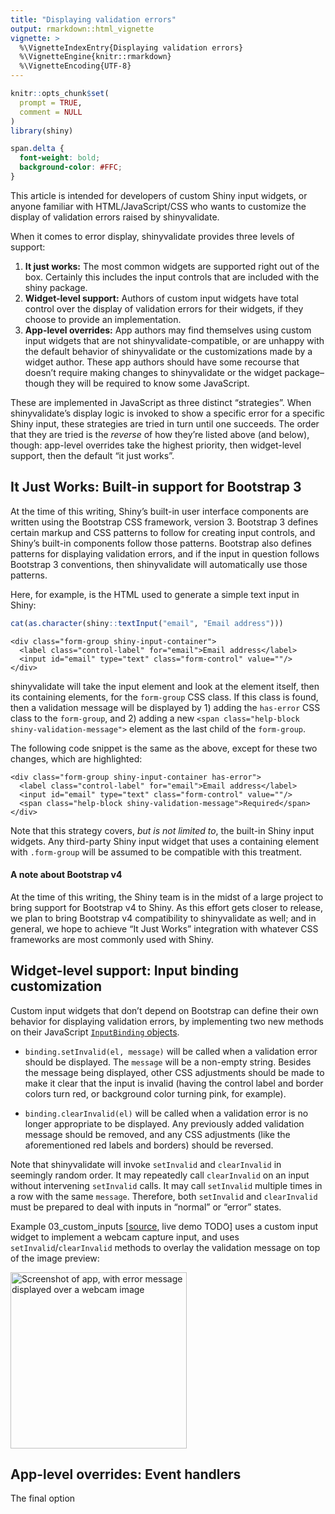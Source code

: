 ```yaml
---
title: "Displaying validation errors"
output: rmarkdown::html_vignette
vignette: >
  %\VignetteIndexEntry{Displaying validation errors}
  %\VignetteEngine{knitr::rmarkdown}
  %\VignetteEncoding{UTF-8}
---
```


```r
knitr::opts_chunk$set(
  prompt = TRUE,
  comment = NULL
)
library(shiny)
```

```css
span.delta {
  font-weight: bold;
  background-color: #FFC;
}
```

This article is intended for developers of custom Shiny input widgets, or anyone familiar with HTML/JavaScript/CSS who wants to customize the display of validation errors raised by shinyvalidate.

When it comes to error display, shinyvalidate provides three levels of support:

1.  **It just works:** The most common widgets are supported right out of the box. Certainly this includes the input controls that are included with the shiny package.
2.  **Widget-level support:** Authors of custom input widgets have total control over the display of validation errors for their widgets, if they choose to provide an implementation.
3.  **App-level overrides:** App authors may find themselves using custom input widgets that are not shinyvalidate-compatible, or are unhappy with the default behavior of shinyvalidate or the customizations made by a widget author. These app authors should have some recourse that doesn't require making changes to shinyvalidate or the widget package--though they will be required to know some JavaScript.

These are implemented in JavaScript as three distinct "strategies". When shinyvalidate's display logic is invoked to show a specific error for a specific Shiny input, these strategies are tried in turn until one succeeds. The order that they are tried is the *reverse* of how they're listed above (and below), though: app-level overrides take the highest priority, then widget-level support, then the default "it just works".

## It Just Works: Built-in support for Bootstrap 3

At the time of this writing, Shiny's built-in user interface components are written using the Bootstrap CSS framework, version 3. Bootstrap 3 defines certain markup and CSS patterns to follow for creating input controls, and Shiny's built-in components follow those patterns. Bootstrap also defines patterns for displaying validation errors, and if the input in question follows Bootstrap 3 conventions, then shinyvalidate will automatically use those patterns.

Here, for example, is the HTML used to generate a simple text input in Shiny:

```r
cat(as.character(shiny::textInput("email", "Email address")))
```

```{=html}
<pre><code>&lt;div class="form-group shiny-input-container"&gt;
  &lt;label class="control-label" for="email"&gt;Email address&lt;/label&gt;
  &lt;input id="email" type="text" class="form-control" value=""/&gt;
&lt;/div&gt;</code></pre>
```
shinyvalidate will take the input element and look at the element itself, then its containing elements, for the `form-group` CSS class. If this class is found, then a validation message will be displayed by 1) adding the `has-error` CSS class to the `form-group`, and 2) adding a new `<span class="help-block shiny-validation-message">` element as the last child of the `form-group`.

The following code snippet is the same as the above, except for these two changes, which are highlighted:

```{=html}
<pre><code>&lt;div class="form-group shiny-input-container <span class="delta">has-error</span>"&gt;
  &lt;label class="control-label" for="email"&gt;Email address&lt;/label&gt;
  &lt;input id="email" type="text" class="form-control" value=""/&gt;
  <span class="delta">&lt;span class="help-block shiny-validation-message"&gt;Required&lt;/span&gt;</span>
&lt;/div&gt;</code></pre>
```
Note that this strategy covers, *but is not limited to*, the built-in Shiny input widgets. Any third-party Shiny input widget that uses a containing element with `.form-group` will be assumed to be compatible with this treatment.

#### A note about Bootstrap v4

At the time of this writing, the Shiny team is in the midst of a large project to bring support for Bootstrap v4 to Shiny. As this effort gets closer to release, we plan to bring Bootstrap v4 compatibility to shinyvalidate as well; and in general, we hope to achieve "It Just Works" integration with whatever CSS frameworks are most commonly used with Shiny.

## Widget-level support: Input binding customization

Custom input widgets that don't depend on Bootstrap can define their own behavior for displaying validation errors, by implementing two new methods on their JavaScript [`InputBinding` objects](https://shiny.rstudio.com/articles/building-inputs.html#write-an-input-binding).

-   `binding.setInvalid(el, message)` will be called when a validation error should be displayed. The `message` will be a non-empty string. Besides the message being displayed, other CSS adjustments should be made to make it clear that the input is invalid (having the control label and border colors turn red, or background color turning pink, for example).

-   `binding.clearInvalid(el)` will be called when a validation error is no longer appropriate to be displayed. Any previously added validation message should be removed, and any CSS adjustments (like the aforementioned red labels and borders) should be reversed.

Note that shinyvalidate will invoke `setInvalid` and `clearInvalid` in seemingly random order. It may repeatedly call `clearInvalid` on an input without intervening `setInvalid` calls. It may call `setInvalid` multiple times in a row with the same `message`. Therefore, both `setInvalid` and `clearInvalid` must be prepared to deal with inputs in "normal" or "error" states.

Example 03_custom_inputs [[source](https://github.com/rstudio/shinyvalidate/tree/master/inst/examples/03_custom_inputs), live demo TODO] uses a custom input widget to implement a webcam capture input, and uses `setInvalid`/`clearInvalid` methods to overlay the validation message on top of the image preview:

![](custom_input.png){alt="Screenshot of app, with error message displayed over a webcam image" width="282"}

## App-level overrides: Event handlers

The final option
